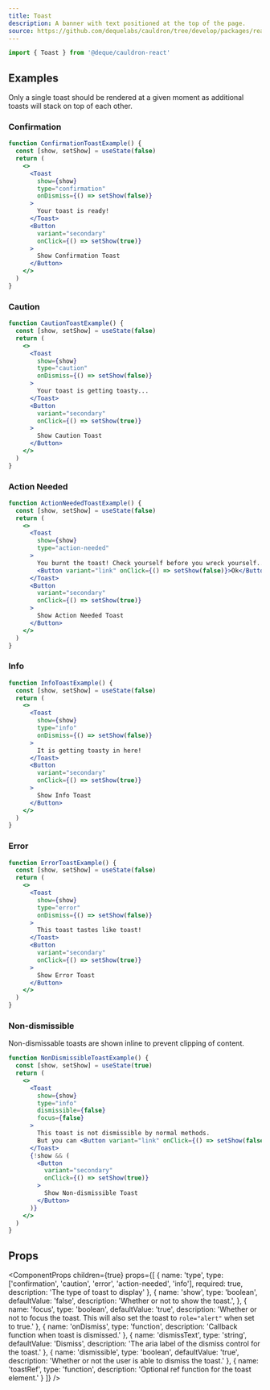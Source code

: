 ```yaml
---
title: Toast
description: A banner with text positioned at the top of the page.
source: https://github.com/dequelabs/cauldron/tree/develop/packages/react/src/components/Toast/index.tsx
---
```



```js
import { Toast } from '@deque/cauldron-react'
```

## Examples

<Note>
  Only a single toast should be rendered at a given moment as additional toasts will stack on top of each other.
</Note>

### Confirmation

```jsx example
function ConfirmationToastExample() {
  const [show, setShow] = useState(false)
  return (
    <>
      <Toast
        show={show}
        type="confirmation"
        onDismiss={() => setShow(false)}
      >
        Your toast is ready!
      </Toast>
      <Button
        variant="secondary"
        onClick={() => setShow(true)}
      >
        Show Confirmation Toast
      </Button>
    </>
  )
}
```

### Caution

```jsx example
function CautionToastExample() {
  const [show, setShow] = useState(false)
  return (
    <>
      <Toast
        show={show}
        type="caution"
        onDismiss={() => setShow(false)}
      >
        Your toast is getting toasty...
      </Toast>
      <Button
        variant="secondary"
        onClick={() => setShow(true)}
      >
        Show Caution Toast
      </Button>
    </>
  )
}
```

### Action Needed

```jsx example
function ActionNeededToastExample() {
  const [show, setShow] = useState(false)
  return (
    <>
      <Toast
        show={show}
        type="action-needed"
      >
        You burnt the toast! Check yourself before you wreck yourself...
        <Button variant="link" onClick={() => setShow(false)}>Ok</Button>
      </Toast>
      <Button
        variant="secondary"
        onClick={() => setShow(true)}
      >
        Show Action Needed Toast
      </Button>
    </>
  )
}
```

### Info

```jsx example
function InfoToastExample() {
  const [show, setShow] = useState(false)
  return (
    <>
      <Toast
        show={show}
        type="info"
        onDismiss={() => setShow(false)}
      >
        It is getting toasty in here!
      </Toast>
      <Button
        variant="secondary"
        onClick={() => setShow(true)}
      >
        Show Info Toast
      </Button>
    </>
  )
}
```

### Error

```jsx example
function ErrorToastExample() {
  const [show, setShow] = useState(false)
  return (
    <>
      <Toast
        show={show}
        type="error"
        onDismiss={() => setShow(false)}
      >
        This toast tastes like toast!
      </Toast>
      <Button
        variant="secondary"
        onClick={() => setShow(true)}
      >
        Show Error Toast
      </Button>
    </>
  )
}
```

### Non-dismissible

Non-dismissable toasts are shown inline to prevent clipping of content.


```jsx example
function NonDismissibleToastExample() {
  const [show, setShow] = useState(true)
  return (
    <>
      <Toast
        show={show}
        type="info"
        dismissible={false}
        focus={false}
      >
        This toast is not dismissible by normal methods.
        But you can <Button variant="link" onClick={() => setShow(false)}>click me to dismiss this toast</Button>.
      </Toast>
      {!show && (
        <Button
          variant="secondary"
          onClick={() => setShow(true)}
        >
          Show Non-dismissible Toast
        </Button>
      )}
    </>
  )
}
```

## Props

<ComponentProps
  children={true}
  props={[
    {
      name: 'type',
      type: ['confirmation', 'caution', 'error', 'action-needed', 'info'],
      required: true,
      description: 'The type of toast to display'
    },
    {
      name: 'show',
      type: 'boolean',
      defaultValue: 'false',
      description: 'Whether or not to show the toast.',
    },
    {
      name: 'focus',
      type: 'boolean',
      defaultValue: 'true',
      description: 'Whether or not to focus the toast. This will also set the toast to `role="alert"` when set to true.'
    },
    {
      name: 'onDismiss',
      type: 'function',
      description: 'Callback function when toast is dismissed.'
    },
    {
      name: 'dismissText',
      type: 'string',
      defaultValue: 'Dismiss',
      description: 'The aria label of the dismiss control for the toast.'
    },
    {
      name: 'dismissible',
      type: 'boolean',
      defaultValue: 'true',
      description: 'Whether or not the user is able to dismiss the toast.'
    },
    {
      name: 'toastRef',
      type: 'function',
      description: 'Optional ref function for the toast element.'
    }
  ]}
/>
